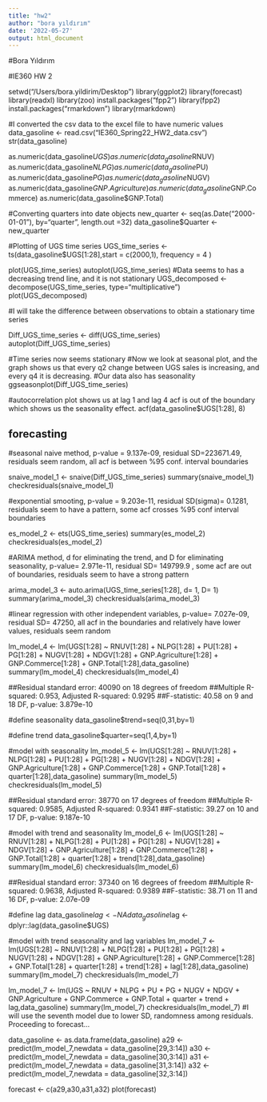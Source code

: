 ```yaml
---
title: "hw2"
author: "bora yıldırım"
date: '2022-05-27'
output: html_document
---
```



#######################################################
#Bora Yıldırım

#IE360 HW 2 

#######################################################

setwd("/Users/bora.yildirim/Desktop")
library(ggplot2)
library(forecast)
library(readxl)
library(zoo)
install.packages("fpp2")
library(fpp2)
install.packages("rmarkdown")
library(rmarkdown)


#I converted the csv data to the excel file to have numeric values
data_gasoline <- read.csv("IE360_Spring22_HW2_data.csv")
str(data_gasoline)

as.numeric(data_gasoline$UGS)
as.numeric(data_gasoline$RNUV)
as.numeric(data_gasoline$NLPG)
as.numeric(data_gasoline$PU)
as.numeric(data_gasoline$PG)
as.numeric(data_gasoline$NUGV)
as.numeric(data_gasoline$GNP.Agriculture)
as.numeric(data_gasoline$GNP.Commerce)
as.numeric(data_gasoline$GNP.Total)




#Converting quarters into date objects
new_quarter <- seq(as.Date("2000-01-01"), by="quarter", length.out =32)
data_gasoline$Quarter <- new_quarter

#Plotting of UGS time series
UGS_time_series <- ts(data_gasoline$UGS[1:28],start = c(2000,1), frequency = 4 )

plot(UGS_time_series)
autoplot(UGS_time_series)
#Data seems to has a decreasing trend line, and it is not stationary
UGS_decomposed <- decompose(UGS_time_series, type="multiplicative")
plot(UGS_decomposed)

#I will take the difference between observations to obtain a stationary time series

Diff_UGS_time_series <- diff(UGS_time_series)
autoplot(Diff_UGS_time_series)

#Time series now seems stationary
#Now we look at seasonal plot, and the graph shows us that every q2 change between UGS sales is increasing, and every q4 it is decreasing.
#Our data also has seasonality
ggseasonplot(Diff_UGS_time_series)

#autocorrelation plot shows us at lag 1 and lag 4 acf is out of the boundary which shows us the seasonality effect.
acf(data_gasoline$UGS[1:28], 8)



## forecasting

#seasonal naive method, p-value = 9.137e-09, residual SD=223671.49, residuals seem random, all acf is between %95 conf. interval boundaries

snaive_model_1 <- snaive(Diff_UGS_time_series)
summary(snaive_model_1)
checkresiduals(snaive_model_1)


#exponential smooting, p-value = 9.203e-11, residual SD(sigma)= 0.1281, residuals seem to have a pattern, some acf crosses %95 conf interval boundaries

es_model_2 <- ets(UGS_time_series)
summary(es_model_2)
checkresiduals(es_model_2)

#ARIMA method, d for eliminating the trend, and D for eliminating seasonality, p-value= 2.971e-11, residual SD= 149799.9 , some acf are out of boundaries, residuals seem to have a strong pattern

arima_model_3 <- auto.arima(UGS_time_series[1:28], d= 1, D= 1)
summary(arima_model_3)
checkresiduals(arima_model_3)

#linear regression with other independent variables, p-value= 7.027e-09, residual SD= 47250, all acf in the boundaries and relatively have lower values, residuals seem random

lm_model_4 <- lm(UGS[1:28] ~ RNUV[1:28] + NLPG[1:28] + PU[1:28] + PG[1:28] + NUGV[1:28] + NDGV[1:28] + GNP.Agriculture[1:28] + GNP.Commerce[1:28] + GNP.Total[1:28],data_gasoline)
summary(lm_model_4)
checkresiduals(lm_model_4)

##Residual standard error: 40090 on 18 degrees of freedom
##Multiple R-squared:  0.953,	Adjusted R-squared:  0.9295 
##F-statistic: 40.58 on 9 and 18 DF,  p-value: 3.879e-10

#define seasonality 
data_gasoline$trend=seq(0,31,by=1)

#define trend
data_gasoline$quarter=seq(1,4,by=1)

#model with seasonality
lm_model_5 <- lm(UGS[1:28] ~ RNUV[1:28] + NLPG[1:28] + PU[1:28] + PG[1:28] + NUGV[1:28] + NDGV[1:28] + GNP.Agriculture[1:28] + GNP.Commerce[1:28] + GNP.Total[1:28] + quarter[1:28],data_gasoline)
summary(lm_model_5)
checkresiduals(lm_model_5)

##Residual standard error: 38770 on 17 degrees of freedom
##Multiple R-squared:  0.9585,	Adjusted R-squared:  0.9341 
##F-statistic: 39.27 on 10 and 17 DF,  p-value: 9.187e-10

#model with trend and seasonality
lm_model_6 <- lm(UGS[1:28] ~ RNUV[1:28] + NLPG[1:28] + PU[1:28] + PG[1:28] + NUGV[1:28] + NDGV[1:28] + GNP.Agriculture[1:28] + GNP.Commerce[1:28] + GNP.Total[1:28] + quarter[1:28] + trend[1:28],data_gasoline)
summary(lm_model_6)
checkresiduals(lm_model_6)

##Residual standard error: 37340 on 16 degrees of freedom
##Multiple R-squared:  0.9638,	Adjusted R-squared:  0.9389 
##F-statistic: 38.71 on 11 and 16 DF,  p-value: 2.07e-09

#define lag
data_gasoline$lag <- NA
data_gasoline$lag <- dplyr::lag(data_gasoline$UGS)

#model with trend seasonality and lag variables
lm_model_7 <- lm(UGS[1:28] ~ RNUV[1:28] + NLPG[1:28] + PU[1:28] + PG[1:28] + NUGV[1:28] + NDGV[1:28] + GNP.Agriculture[1:28] + GNP.Commerce[1:28] + GNP.Total[1:28] + quarter[1:28] + trend[1:28] + lag[1:28],data_gasoline)
summary(lm_model_7)
checkresiduals(lm_model_7)

lm_model_7 <- lm(UGS ~ RNUV + NLPG + PU + PG + NUGV + NDGV + GNP.Agriculture + GNP.Commerce + GNP.Total + quarter + trend + lag,data_gasoline)
summary(lm_model_7)
checkresiduals(lm_model_7)
#I will use the seventh model due to lower SD, randomness among residuals. Proceeding to forecast...

data_gasoline <- as.data.frame(data_gasoline)
a29 <- predict(lm_model_7,newdata = data_gasoline[29,3:14])
a30 <- predict(lm_model_7,newdata = data_gasoline[30,3:14])
a31 <- predict(lm_model_7,newdata = data_gasoline[31,3:14])
a32 <- predict(lm_model_7,newdata = data_gasoline[32,3:14])

forecast <- c(a29,a30,a31,a32)
plot(forecast)

